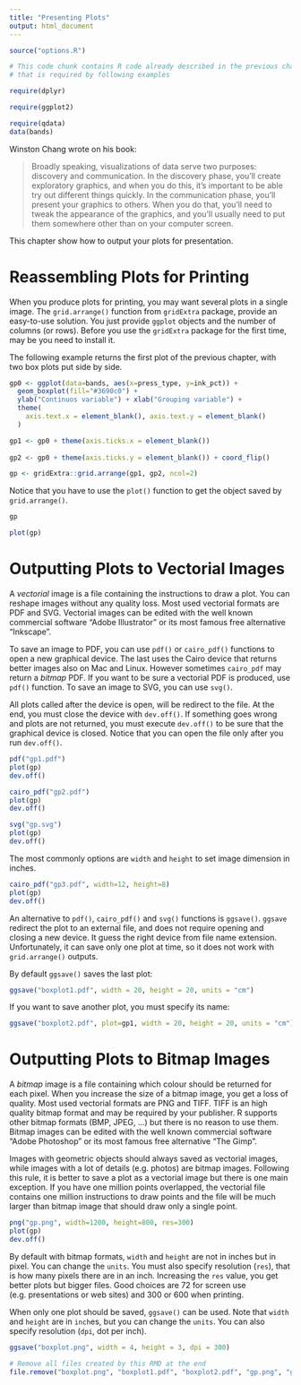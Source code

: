 ```yaml
---
title: "Presenting Plots"
output: html_document
---
```


```r
source("options.R")
```

```r
# This code chunk contains R code already described in the previous chapters
# that is required by following examples

require(dplyr)

require(ggplot2)

require(qdata)
data(bands)
```

Winston Chang wrote on his book:

> Broadly speaking, visualizations of data serve two purposes: discovery and communication. In the discovery phase, you’ll create exploratory graphics, and when you do this, it’s important to be able try out different things quickly. In the communication phase, you’ll present your graphics to others. When you do that, you’ll need to tweak the appearance of the graphics, and you’ll usually need to put them somewhere other than on your computer screen.

This chapter show how to output your plots for presentation.

<!--
# Integrating R code and presentation: the R Markdown way

According to its authors, R Markdown is _an authoring format that enables easy creation of dynamic documents, presentations, and reports from R. It combines the core syntax of markdown (an easy to write plain text format) with embedded R code chunks that are run so their output can be included in the final document._

This section cannot provide a full introduction to R Markdown. If you are new to R Markdown, you can start from the [official website](http://rmarkdown.rstudio.com/). If you already know R Markdown, you will find here some guideline to manage plots in your reports.

-->

# Reassembling Plots for Printing

When you produce plots for printing, you may want several plots in a single image. The `grid.arrange()` function from `gridExtra` package, provide an easy-to-use solution. You just provide `ggplot` objects and the number of columns (or rows). Before you use the `gridExtra` package for the first time, may be you need to install it.

The following example returns the first plot of the previous chapter, with two box plots put side by side. 

```r
gp0 <- ggplot(data=bands, aes(x=press_type, y=ink_pct)) + 
  geom_boxplot(fill="#3690c0") +
  ylab("Continuos variable") + xlab("Grouping variable") + 
  theme(
    axis.text.x = element_blank(), axis.text.y = element_blank()
  )

gp1 <- gp0 + theme(axis.ticks.x = element_blank())
  
gp2 <- gp0 + theme(axis.ticks.y = element_blank()) + coord_flip()

gp <- gridExtra::grid.arrange(gp1, gp2, ncol=2)
```

Notice that you have to use the `plot()` function to get the object saved by `grid.arrange()`.

```r
gp

plot(gp)
```


# Outputting Plots to Vectorial Images

A _vectorial_ image is a file containing the instructions to draw a plot. You can reshape images without any quality loss. Most used vectorial formats are PDF and SVG. Vectorial images can be edited with the well known commercial software "Adobe Illustrator" or its most famous free alternative "Inkscape".

To save an image to PDF, you can use `pdf()` or `cairo_pdf()` functions to open a new graphical device. The last uses the Cairo device that returns better images also on Mac and Linux. However sometimes `cairo_pdf` may return a _bitmap_ PDF. If you want to be sure a vectorial PDF is produced, use `pdf()` function. To save an image to SVG, you can use `svg()`. 

All plots called after the device is open, will be redirect to the file. At the end, you must close the device with `dev.off()`. If something goes wrong and plots are not returned, you must execute `dev.off()` to be sure that the graphical device is closed. Notice that you can open the file only after you run `dev.off()`.

```r
pdf("gp1.pdf")
plot(gp)
dev.off()
```

```r
cairo_pdf("gp2.pdf")
plot(gp)
dev.off()
```

```r
svg("gp.svg")
plot(gp)
dev.off()
```

The most commonly options are `width` and `height` to set image dimension in inches.

```r
cairo_pdf("gp3.pdf", width=12, height=8)
plot(gp)
dev.off()
```

An alternative to `pdf()`, `cairo_pdf()` and `svg()` functions is `ggsave()`. `ggsave` redirect the plot to an external file, and does not require opening and closing a new device. It guess the right device from file name extension. Unfortunately, it can save only one plot at time, so it does not work with `grid.arrange()` outputs.

By default `ggsave()` saves the last plot:
```r
ggsave("boxplot1.pdf", width = 20, height = 20, units = "cm")
```

If you want to save another plot, you must specify its name:
```r
ggsave("boxplot2.pdf", plot=gp1, width = 20, height = 20, units = "cm")
```

# Outputting Plots to Bitmap Images

A _bitmap_ image is a file containing which colour should be returned for each pixel. When you increase the size of a bitmap image, you get a loss of quality. Most used vectorial formats are PNG and TIFF. TIFF is an high quality bitmap format and may be required by your publisher. R supports other bitmap formats (BMP, JPEG, ...) but there is no reason to use them. Bitmap images can be edited with the well known commercial software "Adobe Photoshop" or its most famous free alternative "The Gimp".

Images with geometric objects should always saved as vectorial images, while images with a lot of details (e.g. photos) are bitmap images. Following this rule, it is better to save a plot as a vectorial image but there is one main exception. If you have one million points overlapped, the vectorial file contains one million instructions to draw points and the file will be much larger than bitmap image that should draw only a single point.

```r
png("gp.png", width=1200, height=800, res=300)
plot(gp)
dev.off()
```

By default with bitmap formats, `width` and `height` are not in inches but in pixel. You can change the `units`. You must also specify resolution (`res`), that is how many pixels there are in an inch. Increasing the `res` value, you get better plots but bigger files. Good choices are 72 for screen use (e.g. presentations or web sites) and 300 or 600 when printing.

When only one plot should be saved, `ggsave()` can be used. Note that `width` and `height` are in `inch`es, but you can change the `units`. You can also specify resolution (`dpi`, dot per inch).

```r
ggsave("boxplot.png", width = 4, height = 3, dpi = 300)
```


```r
# Remove all files created by this RMD at the end
file.remove("boxplot.png", "boxplot1.pdf", "boxplot2.pdf", "gp.png", "gp.svg", "gp1.pdf", "gp2.pdf", "gp3.pdf")
```
